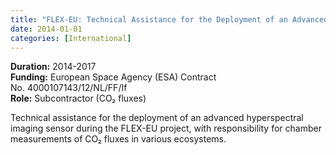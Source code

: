 ```yaml
---
title: "FLEX-EU: Technical Assistance for the Deployment of an Advanced Hyperspectral Imaging Sensor"
date: 2014-01-01
categories: [International]
---
```


**Duration:** 2014-2017  
**Funding:** European Space Agency (ESA) Contract No. 4000107143/12/NL/FF/If  
**Role:** Subcontractor (CO₂ fluxes)

Technical assistance for the deployment of an advanced hyperspectral imaging sensor during the FLEX-EU project, with responsibility for chamber measurements of CO₂ fluxes in various ecosystems.
